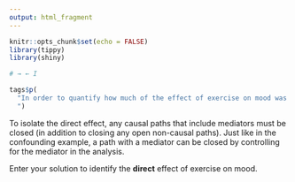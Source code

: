 ```yaml
---
output: html_fragment
---
```


```r
knitr::opts_chunk$set(echo = FALSE)
library(tippy)
library(shiny)

# → ← I

```

```r
tags$p(
  "In order to quantify how much of the effect of exercise on mood was attributable to sleep quality, Grace would need to compare the total effect to the ", tags$span(style="color:#4FBAE4; font-weight:bold", tippy("direct effect", tags$p(class='helpBox', "The direct effect is the portion of the total effect that goes directly from the exposure to the outcome (X → Y) rather than being mediated through some other variable"))), "of exercise on mood.
  ")
```

To isolate the direct effect, any causal paths that include mediators must be closed (in addition to closing any open non-causal paths). Just like in the confounding example, a path with a mediator can be closed by controlling for the mediator in the analysis.

Enter your solution to identify the **direct** effect of exercise on mood.
